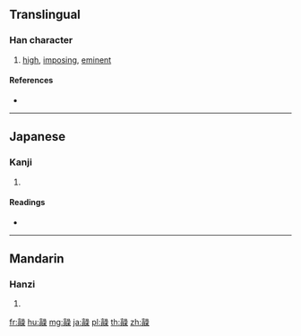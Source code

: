 {{character info/new}}
==Translingual==

===Han character===
{{Han char|rn=189|rad=高|as=13|sn=23|four=|canj=YBRRD}}

# [[high]], [[imposing]], [[eminent]]

====References====
* {{Han ref|kx=1452.170|dkj=45344|dj=1982.250|hdz=74595.100|uh=9ADE|ud=39646}}

----

==Japanese==

===Kanji===
{{ja-kanji|grade=|rs=高13}}

# {{defn|lang=ja|sort=高13}}

====Readings====
* {{ja-readings|on=[[そう]] (sō), [[ぞう]] (zō)|kun=[[いそぐ]] (isogu)}}

----

==Mandarin==

===Hanzi===
{{cmn-hanzi|pin=[[zào]] ([[zao4]])|wg=tsao<sup>4</sup>}}

# {{defn|lang=cmn|sort=高13}}

[[fr:髞]]
[[hu:髞]]
[[mg:髞]]
[[ja:髞]]
[[pl:髞]]
[[th:髞]]
[[zh:髞]]